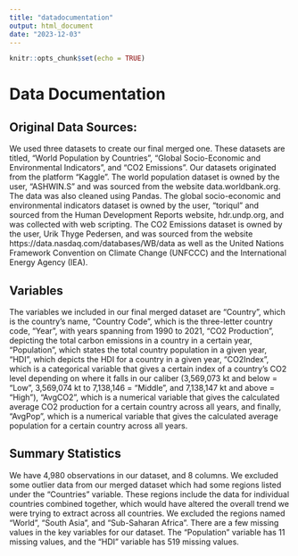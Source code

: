```yaml
---
title: "datadocumentation"
output: html_document
date: "2023-12-03"
---
```


```r
knitr::opts_chunk$set(echo = TRUE)
```


# Data Documentation

## Original Data Sources:

We used three datasets to create our final merged one. These datasets are titled, “World
Population by Countries”, “Global Socio-Economic and Environmental Indicators”, and "CO2 Emissions". Our
datasets originated from the platform “Kaggle”. The world population dataset is owned by the
user, “ASHWIN.S” and was sourced from the website data.worldbank.org. The data was also
cleaned using Pandas. The global socio-economic and environmental indicators dataset is owned
by the user, “toriqul” and sourced from the Human Development Reports website, hdr.undp.org,
and was collected with web scripting. The CO2 Emissions dataset is owned by the
user, Urik Thyge Pedersen, and was sourced from the website
https://data.nasdaq.com/databases/WB/data as well as the United Nations
Framework Convention on Climate Change (UNFCCC) and the International Energy
Agency (IEA).

## Variables

The variables we included in our final merged dataset are “Country”, which is
the country’s name, "Country Code", which is the three-letter country code, 
“Year”, with years spanning from 1990 to 2021, “CO2 Production”, depicting the
total carbon emissions in a country in a certain year, “Population”, which states 
the total country population in a given year, “HDI”, which depicts the HDI for a 
country in a given year, “CO2Index”, which is a categorical variable that gives a 
certain index of a country’s CO2 level depending on where it falls in our caliber 
(3,569,073 kt and below = “Low”, 3,569,074 kt to 7,138,146 = “Middle”, and 7,138,147 kt 
and above = “High”), “AvgCO2”, which is a numerical variable that gives the calculated average CO2
production for a certain country across all years, and finally, “AvgPop”, which
is a numerical variable that gives the calculated average population for a
certain country across all years.

## Summary Statistics

We have 4,980 observations in our dataset, and 8 columns. We excluded some outlier data from
our merged dataset which had some regions listed under the "Countries" variable. These
regions include the data for individual countries combined together, which would have altered
the overall trend we were trying to extract across all countries. We excluded the regions
named "World", "South Asia", and "Sub-Saharan Africa". There are a few missing values in
the key variables for our dataset. The “Population” variable has 11 missing
values, and the “HDI” variable has 519 missing values.

